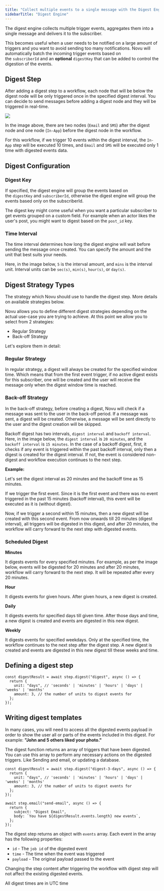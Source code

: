 ```yaml
---
title: "Collect multiple events to a single message with the Digest Engine"
sidebarTitle: "Digest Engine"
---
```


The digest engine collects multiple trigger events, aggregates them into a single message and delivers it to the subscriber.

This becomes useful when a user needs to be notified on a large amount of triggers and you want to avoid sending too many notifications. Novu will automatically batch the incoming trigger events based on the `subscriberId` and an **optional** `digestKey` that can be added to control the digestion of the events.

## Digest Step

After adding a digest step to a workflow, each node that will be below the digest node will be only triggered once in the specified digest interval.
You can decide to send messages before adding a digest node and they will be triggered in real-time.

<Frame caption="Digest Nodes">
  <img src="https://github.com/novuhq/docs/assets/2946769/3fa668ea-0f94-49f9-9784-211db64a7a36" />
</Frame>

In the image above, there are two nodes (`Email` and `SMS`) after the digest node and one node (`In-App`) before the digest node in the workflow.

For this workflow, if we trigger 10 events within the digest interval, the `In-App` step will be executed 10 times, and `Email` and `SMS` will be executed only 1 time with digested events data.

## Digest Configuration

### Digest Key

If specified, the digest engine will group the events based on the `digestKey` and `subscriberId`, otherwise the digest engine will group the events based only on the subscriberId.

The digest key might come useful when you want a particular subscriber to get events grouped on a custom field. For example when an actor likes the user's post, you might want to digest based on the `post_id` key.

### Time Interval

The time interval determines how long the digest engine will wait before sending the message once created. You can specify the amount and the unit that best suits your needs.

Here, in the image below, `5` is the interval amount, and `mins` is the interval unit. Interval units can be `sec(s)`, `min(s)`, `hour(s)`, or `day(s)`.

## Digest Strategy Types

The strategy which Novu should use to handle the digest step. More details on available strategies below.

Novu allows you to define different digest strategies depending on the actual use-case you are trying to achieve. At this point we allow you to select from 2 strategies:

- Regular Strategy
- Back-off Strategy

Let's explore them in detail:

### Regular Strategy

In regular strategy, a digest will always be created for the specified window time. Which means that from the first event trigger, if no active digest exists for this subscriber, one will be created and the user will receive the message only when the digest window time is reached.

### Back-off Strategy

In the back-off strategy, before creating a digest, Novu will check if a message was sent to the user in the back-off period. If a message was sent, a digest will be created. Otherwise, a message will be sent directly to the user and the digest creation will be skipped.

Backoff digest has two intervals, `digest interval` and `backoff interval`. Here, in the image below, the `digest interval` is `20 minutes`, and the `backoff interval` is `15 minutes`. In the case of a backoff digest, first, it checks if any event is triggered within the past backoff interval, only then a digest is created for the digest interval. If not, the event is considered non-digest and workflow execution continues to the next step.

**Example:**

Let's set the digest interval as 20 minutes and the backoff time as 15 minutes.

If we trigger the first event. Since it is the first event and there was no event triggered in the past 15 minutes (backoff interval), this event will be executed as it is (without digest).

Now, if we trigger a second within 15 minutes, then a new digest will be created with this second event. From now onwards till 20 minutes (digest interval), all triggers will be digested in this digest, and after 20 minutes, the workflow will carry forward to the next step with digested events.

### Scheduled Digest

**Minutes**

It digests events for every specified minutes. For example, as per the image below, events will be digested for 20 minutes and after 20 minutes, workflow will carry forward to the next step. It will be repeated after every 20 minutes.

**Hour**

It digests events for given hours. After given hours, a new digest is created.

**Daily**

It digests events for specified days till given time. After those days and time, a new digest is created and events are digested in this new digest.

**Weekly**

It digests events for specified weekdays. Only at the specified time, the workflow continues to the next step after the digest step. A new digest is created and events are digested in this new digest till these weeks and time.

## Defining a digest step

```tsx
const digestResult = await step.digest("digest", async () => {
  return {
    unit: "days", // 'seconds' | 'minutes' | 'hours' | 'days' | 'weeks' | 'months'
    amount: 3, // the number of units to digest events for
  };
});
```

## Writing digest templates

In many cases, you will need to access all the digested events payload in order to show the user all or parts of the events included in this digest. For example: **"John and 5 others liked your photo."**

The digest function returns an array of triggers that have been digested.
You can use this array to perform any necessary actions on the digested triggers. Like Sending and email, or updating a database.

```tsx
const digestResult = await step.digest("digest-3-days", async () => {
  return {
    unit: "days", // 'seconds' | 'minutes' | 'hours' | 'days' | 'weeks' | 'months'
    amount: 3, // the number of units to digest events for
  };
});

await step.email("send-email", async () => {
  return {
    subject: "Digest Email",
    body: `You have ${digestResult.events.length} new events`,
  };
});
```

The digest step returns an object with `events` array. Each event in the array has the following properties:

- `id` - The `job id` of the digested event
- `time` - The time when the event was triggered
- `payload` - The original payload passed to the event

<Info>Changing the step content after triggering the workflow with digest step will not affect the existing digested events.</Info>

<Note>All digest times are in UTC time</Note>

